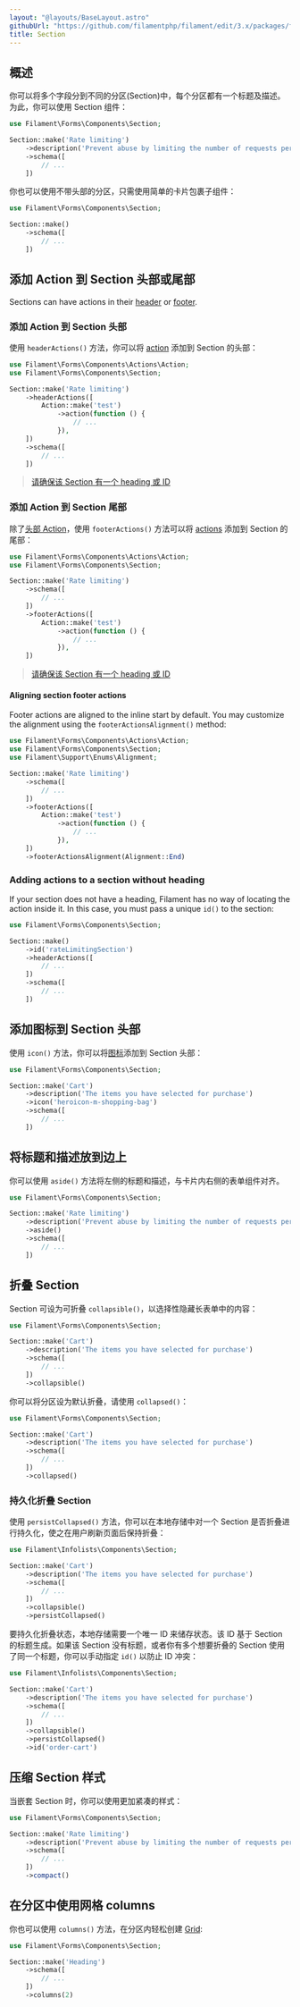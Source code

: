 ```yaml
---
layout: "@layouts/BaseLayout.astro"
githubUrl: "https://github.com/filamentphp/filament/edit/3.x/packages/forms/docs/04-layout/06-section.md"
title: Section
---
```


## 概述

你可以将多个字段分到不同的分区(Section)中，每个分区都有一个标题及描述。为此，你可以使用 Section 组件：

```php
use Filament\Forms\Components\Section;

Section::make('Rate limiting')
    ->description('Prevent abuse by limiting the number of requests per period')
    ->schema([
        // ...
    ])
```

<AutoScreenshot name="forms/layout/section/simple" alt="Section" version="3.x" />

你也可以使用不带头部的分区，只需使用简单的卡片包裹子组件：

```php
use Filament\Forms\Components\Section;

Section::make()
    ->schema([
        // ...
    ])
```

<AutoScreenshot name="forms/layout/section/without-header" alt="Section without header" version="3.x" />

## 添加 Action 到 Section 头部或尾部

Sections can have actions in their [header](#adding-actions-to-the-sections-header) or [footer](#adding-actions-to-the-sections-footer).

### 添加 Action 到 Section 头部

使用 `headerActions()` 方法，你可以将 [action](../actions) 添加到 Section 的头部：

```php
use Filament\Forms\Components\Actions\Action;
use Filament\Forms\Components\Section;

Section::make('Rate limiting')
    ->headerActions([
        Action::make('test')
            ->action(function () {
                // ...
            }),
    ])
    ->schema([
        // ...
    ])
```

<AutoScreenshot name="forms/layout/section/actions" alt="Section with header actions" version="3.x" />

> [请确保该 Section 有一个 heading 或 ID](#adding-actions-to-a-section-without-heading)

### 添加 Action 到 Section 尾部

除了[头部 Action](#添加-action-到-section-头部或尾部)，使用 `footerActions()` 方法可以将 [actions](../actions) 添加到 Section 的尾部：

```php
use Filament\Forms\Components\Actions\Action;
use Filament\Forms\Components\Section;

Section::make('Rate limiting')
    ->schema([
        // ...
    ])
    ->footerActions([
        Action::make('test')
            ->action(function () {
                // ...
            }),
    ])
```

<AutoScreenshot name="forms/layout/section/footer/actions" alt="Section with footer actions" version="3.x" />

> [请确保该 Section 有一个 heading 或 ID](#adding-actions-to-a-section-without-heading)

#### Aligning section footer actions

Footer actions are aligned to the inline start by default. You may customize the alignment using the `footerActionsAlignment()` method:

```php
use Filament\Forms\Components\Actions\Action;
use Filament\Forms\Components\Section;
use Filament\Support\Enums\Alignment;

Section::make('Rate limiting')
    ->schema([
        // ...
    ])
    ->footerActions([
        Action::make('test')
            ->action(function () {
                // ...
            }),
    ])
    ->footerActionsAlignment(Alignment::End)
```

### Adding actions to a section without heading

If your section does not have a heading, Filament has no way of locating the action inside it. In this case, you must pass a unique `id()` to the section:

```php
use Filament\Forms\Components\Section;

Section::make()
    ->id('rateLimitingSection')
    ->headerActions([
        // ...
    ])
    ->schema([
        // ...
    ])
```

## 添加图标到 Section 头部

使用 `icon()` 方法，你可以将[图标](https://blade-ui-kit.com/blade-icons?set=1#search)添加到 Section 头部：

```php
use Filament\Forms\Components\Section;

Section::make('Cart')
    ->description('The items you have selected for purchase')
    ->icon('heroicon-m-shopping-bag')
    ->schema([
        // ...
    ])
```

<AutoScreenshot name="forms/layout/section/icons" alt="Section with icon" version="3.x" />

## 将标题和描述放到边上

你可以使用 `aside()` 方法将左侧的标题和描述，与卡片内右侧的表单组件对齐。

```php
use Filament\Forms\Components\Section;

Section::make('Rate limiting')
    ->description('Prevent abuse by limiting the number of requests per period')
    ->aside()
    ->schema([
        // ...
    ])
```

<AutoScreenshot name="forms/layout/section/aside" alt="Section with heading and description aside" version="3.x" />

## 折叠 Section

Section 可设为可折叠 `collapsible()`，以选择性隐藏长表单中的内容：

```php
use Filament\Forms\Components\Section;

Section::make('Cart')
    ->description('The items you have selected for purchase')
    ->schema([
        // ...
    ])
    ->collapsible()
```

你可以将分区设为默认折叠，请使用 `collapsed()`：

```php
use Filament\Forms\Components\Section;

Section::make('Cart')
    ->description('The items you have selected for purchase')
    ->schema([
        // ...
    ])
    ->collapsed()
```

<AutoScreenshot name="forms/layout/section/collapsed" alt="Collapsed section" version="3.x" />

### 持久化折叠 Section

使用 `persistCollapsed()` 方法，你可以在本地存储中对一个 Section 是否折叠进行持久化，使之在用户刷新页面后保持折叠：

```php
use Filament\Infolists\Components\Section;

Section::make('Cart')
    ->description('The items you have selected for purchase')
    ->schema([
        // ...
    ])
    ->collapsible()
    ->persistCollapsed()
```

要持久化折叠状态，本地存储需要一个唯一 ID 来储存状态。该 ID 基于 Section 的标题生成。如果该 Section 没有标题，或者你有多个想要折叠的 Section 使用了同一个标题，你可以手动指定 `id()` 以防止 ID 冲突：

```php
use Filament\Infolists\Components\Section;

Section::make('Cart')
    ->description('The items you have selected for purchase')
    ->schema([
        // ...
    ])
    ->collapsible()
    ->persistCollapsed()
    ->id('order-cart')
```

## 压缩 Section 样式

当嵌套 Section 时，你可以使用更加紧凑的样式：

```php
use Filament\Forms\Components\Section;

Section::make('Rate limiting')
    ->description('Prevent abuse by limiting the number of requests per period')
    ->schema([
        // ...
    ])
    ->compact()
```

<AutoScreenshot name="forms/layout/section/compact" alt="Compact section" version="3.x" />

## 在分区中使用网格 columns

你也可以使用 `columns()` 方法，在分区内轻松创建 [Grid](grid):

```php
use Filament\Forms\Components\Section;

Section::make('Heading')
    ->schema([
        // ...
    ])
    ->columns(2)
```
